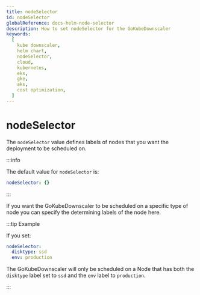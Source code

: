 ```yaml
---
title: nodeSelector
id: nodeSelector
globalReference: docs-helm-node-selector
description: How to set nodeSelector for the GoKubeDownscaler
keywords:
  [
    kube downscaler,
    helm chart,
    nodeSelector,
    cloud,
    kubernetes,
    eks,
    gke,
    aks,
    cost optimization,
  ]
---
```


# nodeSelector

The `nodeSelector` value defines labels of nodes that you want the deployment to be scheduled on.

:::info

The default value for `nodeSelector` is:

```yaml
nodeSelector: {}
```

:::

If you want the GoKubeDownscaler to be scheduled on a specific type of node you can specify the determining labels of the node here.

:::tip Example

If you set:

```yaml
nodeSelector:
  disktype: ssd
  env: production
```

The GoKubeDownscaler will only be scheduled on a Node that has both the `disktype` label set to `ssd` and the `env` label to `production`.

:::
